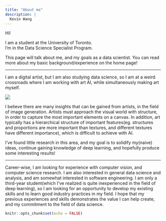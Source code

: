 ```yaml
---
title: "About me"
description: |
  Kevin Wang
---
```


Hi!

I am a student at the University of Toronto.<br>
I'm in the Data Science Specialist Program.

This page will talk about me, and my goals as a data scientist. You can read more about my basic background/experience on the home page!

-----------------------------------------

I am a digital artist, but I am also studying data science, so I am at a weird crossroads where I am working with art AI, while simultaneously making art myself.

![](img/porfolio.jpg)

I believe there are many insights that can be gained from artists, in the field of image generation. Artists must approach the visual world with structure, in order to capture the most important elements on a canvas. In addition, art typically has a hierarchical structure of important features(eg. structures and proportions are more important than textures, and different textures have different importance), which is difficult to achieve with AI.

I've found little research in this area, and my goal is to solidify my(naive) ideas, continue gaining knowledge of deep learning, and hopefully produce some interesting results!

-------------------------------------

Career-wise, I am looking for experience with computer vision, and computer science research. I am also interested in general data science and analysis, and am somewhat interested in software engineering. I am only a third-year student(which I've realized is quite inexperienced in the field of deep learning), so I am looking for an opportunity to develop my existing skills and to learn good industry practices in my field. I hope that my previous experiences and skills demonstrates the value I can help create, and my commitment to the field of data science.

```r
knitr::opts_chunk$set(echo = FALSE)
```

